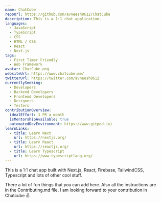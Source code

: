 ```yaml
---
name: ChatCube
repoUrl: https://github.com/avneesh0612/ChatCube
description: This is a 1:1 chat application.
languages: 
  - JavaScript
  - TypeScript
  - CSS
  - HTML / CSS
  - React
  - Next.js
tags:
  - First Timer Friendly
  - Web Framework
avatar: ChatCube.png
websiteUrl: https://www.chatcube.me/
twitterUrl: https://twitter.com/avneesh0612
currentlySeeking:
  - Developers
  - Backend Developers
  - Frontend Developers
  - Designers
  - Testers
contributionOverview:
  idealEffort: 1 PR a month
  isMentorshipAvailable: true
  automatedDevEnvironment: https://www.gitpod.io/
learnLinks:
  - title: Learn Next
    url: https://nextjs.org/
  - title: Learn React
    url: https://reactjs.org/
  - title: Learn Typescript
    url: https://www.typescriptlang.org/
---
```


<!-- Divide your content into sections using our handy shortcodes. Each section is optional -->

<Overview>
This is a 1:1 chat app built with Next.js, React, Firebase, TailwindCSS, Typescript and lots of other cool stuff.

</Overview>

<Contributing>

There a lot of fun things that you can add here. Also all the instructions are in the Contributing.md file. 
I am looking forward to your contribution in Chatcube :v:.

</Contributing>
